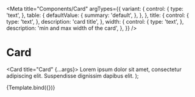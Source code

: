 
<Meta
  title="Components/Card"
  argTypes={{
    variant: {
      control: {
        type: 'text',
      },
      table: {
        defaultValue: {
          summary: 'default',
        },
      },
    },
    title: {
      control: {
        type: 'text',
      },
      description: 'card title',
    },
    width: {
      control: {
        type: 'text',
      },
      description: 'min and max width of the card',
    },
  }}
/>

# Card

  <Card title="Card" {...args}>
    <Text>
      Lorem ipsum dolor sit amet, consectetur adipiscing elit. Suspendisse
      dignissim dapibus elit.
    </Text>
  </Card>
);

<Canvas>
  <Story name="Default">{Template.bind({})}</Story>
</Canvas>

<ArgsTable story="Default" />
